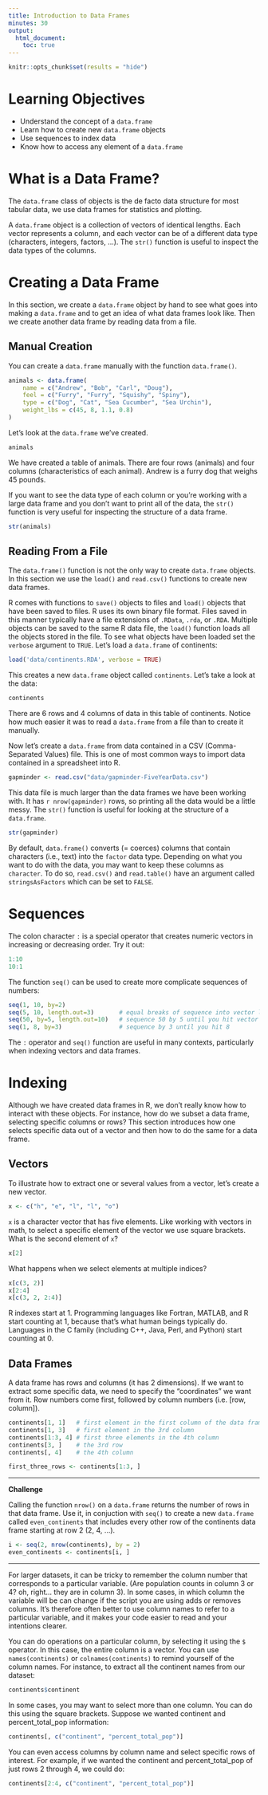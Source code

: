 ```yaml
---
title: Introduction to Data Frames
minutes: 30
output:
  html_document:
    toc: true
---
```


```r
knitr::opts_chunk$set(results = "hide")
```


# Learning Objectives

*   Understand the concept of a `data.frame`
*   Learn how to create new `data.frame` objects
*   Use sequences to index data
*   Know how to access any element of a `data.frame`


# What is a Data Frame?

The `data.frame` class of objects is the de facto data structure for most tabular data, we use data frames for statistics and plotting.

A `data.frame` object is a collection of vectors of identical lengths. Each vector represents a column, and each vector can be of a different data type (characters, integers, factors, ...). The `str()` function is useful to inspect the data types of the columns.


# Creating a Data Frame

In this section, we create a `data.frame` object by hand to see what goes into making a `data.frame` and to get an idea of what data frames look like. Then we create another data frame by reading data from a file.

## Manual Creation

You can create a `data.frame` manually with the function `data.frame()`.

```r
animals <- data.frame(
    name = c("Andrew", "Bob", "Carl", "Doug"),
    feel = c("Furry", "Furry", "Squishy", "Spiny"),
    type = c("Dog", "Cat", "Sea Cucumber", "Sea Urchin"),
    weight_lbs = c(45, 8, 1.1, 0.8)
)
```

Let's look at the `data.frame` we've created.

```r
animals
```

We have created a table of animals. There are four rows (animals) and four columns (characteristics of each animal). Andrew is a furry dog that weighs 45 pounds.

If you want to see the data type of each column or you're working with a large data frame and you don't want to print all of the data, the `str()` function is very useful for inspecting the structure of a data frame.

```r
str(animals)
```

## Reading From a File

The `data.frame()` function is not the only way to create `data.frame` objects. In this section we use the `load()` and `read.csv()` functions to create new data frames.

R comes with functions to `save()` objects to files and `load()` objects that have been saved to files. R uses its own binary file format. Files saved in this manner typically have a file extensions of `.RData`, `.rda`, or `.RDA`. Multiple objects can be saved to the same R data file, the `load()` function loads all the objects stored in the file. To see what objects have been loaded set the `verbose` argument to `TRUE`. Let's load a `data.frame` of continents:

```r
load('data/continents.RDA', verbose = TRUE)
```

This creates a new `data.frame` object called `continents`. Let's take a look at the data:

```r
continents
```

There are 6 rows and 4 columns of data in this table of continents. Notice how much easier it was to read a `data.frame` from a file than to create it manually.

Now let's create a `data.frame` from data contained in a CSV (Comma-Separated Values) file. This is one of most common ways to import data contained in a spreadsheet into R.

```r
gapminder <- read.csv("data/gapminder-FiveYearData.csv")
```

This data file is much larger than the data frames we have been working with. It has `r nrow(gapminder)` rows, so printing all the data would be a little messy. The `str()` function is useful for looking at the structure of a `data.frame`.

```r
str(gapminder)
```

By default, `data.frame()` converts (= coerces) columns that contain characters
(i.e., text) into the `factor` data type. Depending on what you want to do with
the data, you may want to keep these columns as `character`. To do so,
`read.csv()` and `read.table()` have an argument called `stringsAsFactors` which
can be set to `FALSE`.


# Sequences

The colon character `:` is a special operator that creates numeric vectors in increasing or decreasing order. Try it out:

```r
1:10
10:1
```

The function `seq()` can be used to create more complicate sequences of numbers:

```r
seq(1, 10, by=2)
seq(5, 10, length.out=3)       # equal breaks of sequence into vector length = length.out
seq(50, by=5, length.out=10)   # sequence 50 by 5 until you hit vector length = length.out
seq(1, 8, by=3)                # sequence by 3 until you hit 8
```

The `:` operator and `seq()` function are useful in many contexts, particularly when indexing vectors and data frames.


# Indexing

Although we have created data frames in R, we don't really know how to interact with these objects. For instance, how do we subset a data frame, selecting specific columns or rows? This section introduces how one selects specific data out of a vector and then how to do the same for a data frame.

## Vectors

To illustrate how to extract one or several values from a vector, let's create a new vector. 

```r
x <- c("h", "e", "l", "l", "o")
```

`x` is a character vector that has five elements. Like working with vectors in math, to select a specific element of the vector we use square brackets. What is the second element of `x`?

```r
x[2]
```

What happens when we select elements at multiple indices?

```r
x[c(3, 2)]
x[2:4]
x[c(3, 2, 2:4)]
```

R indexes start at 1. Programming languages like Fortran, MATLAB, and R start counting at 1, because that's what human beings typically do. Languages in the C family (including C++, Java, Perl, and Python) start counting at 0.


## Data Frames

A data frame has rows and columns (it has 2 dimensions). If we want to extract some specific data, we need to specify the "coordinates" we want from it. Row numbers come first, followed by column numbers (i.e. [row, column]).

```r
continents[1, 1]   # first element in the first column of the data frame
continents[1, 3]   # first element in the 3rd column
continents[1:3, 4] # first three elements in the 4th column
continents[3, ]    # the 3rd row
continents[, 4]    # the 4th column

first_three_rows <- continents[1:3, ]
```

 - - - - - - - - - - - - - - - - - - - - - - - - - - - - - - - - - - - - - - - -

**Challenge**

Calling the function `nrow()` on a `data.frame` returns the number of rows in that data frame. Use it, in conjuction with `seq()` to create a new `data.frame` called `even_continents` that includes every other row of the continents data frame starting at row 2 (2, 4, ...).
   
```r
i <- seq(2, nrow(continents), by = 2)
even_continents <- continents[i, ]
```

 - - - - - - - - - - - - - - - - - - - - - - - - - - - - - - - - - - - - - - - -

For larger datasets, it can be tricky to remember the column number that corresponds to a particular variable. (Are population counts in column 3 or 4? oh, right... they are in column 3). In some cases, in which column the variable will be can change if the script you are using adds or removes columns. It's therefore often better to use column names to refer to a particular variable, and it makes your code easier to read and your intentions clearer.

You can do operations on a particular column, by selecting it using the `$` operator. In this case, the entire column is a vector. You can use `names(continents)` or `colnames(continents)` to remind yourself of the column names. For instance, to extract all the continent names from our dataset:

```r
continents$continent
```

In some cases, you may want to select more than one column. You can do this using the square brackets. Suppose we wanted continent and percent_total_pop information:

```r
continents[, c("continent", "percent_total_pop")]
```

You can even access columns by column name and select specific rows of interest. For example, if we wanted the continent and percent_total_pop of just rows
2 through 4, we could do:

```r
continents[2:4, c("continent", "percent_total_pop")]
```

